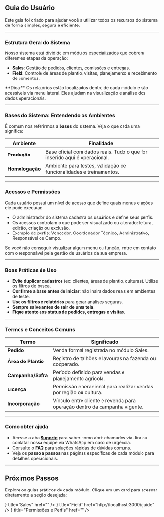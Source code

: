 

## Guia do Usuário

Este guia foi criado para ajudar você a utilizar todos os recursos do sistema de forma simples, segura e eficiente.

---

### Estrutura Geral do Sistema

Nosso sistema está dividido em módulos especializados que cobrem diferentes etapas da operação:

- **Sales**: Gestão de pedidos, clientes, comissões e entregas.  
- **Field**: Controle de áreas de plantio, visitas, planejamento e recebimento de sementes.  

<Callout type="info" emoji="📊">
**Dica:** Os relatórios estão localizados dentro de cada módulo e são acessíveis via menu lateral. Eles ajudam na visualização e análise dos dados operacionais.
</Callout>

---

### Bases do Sistema: Entendendo os Ambientes

É comum nos referirmos a **bases** do sistema. Veja o que cada uma significa:

| Ambiente        | Finalidade                                                                 |
|------------------|----------------------------------------------------------------------------|
| **Produção**      | Base oficial com dados reais. Tudo o que for inserido aqui é operacional. |
| **Homologação**   | Ambiente para testes, validação de funcionalidades e treinamentos.         |

---

### Acessos e Permissões

Cada usuário possui um nível de acesso que define quais menus e ações ele pode executar:

- O administrador do sistema cadastra os usuários e define seus perfis.  
- Os acessos controlam o que pode ser visualizado ou alterado: leitura, edição, criação ou exclusão.  
- Exemplo de perfis: Vendedor, Coordenador Técnico, Administrativo, Responsável de Campo.

<Callout type="warning" emoji="🔒">
Se você não conseguir visualizar algum menu ou função, entre em contato com o responsável pela gestão de usuários da sua empresa.
</Callout>

---

### Boas Práticas de Uso

- **Evite duplicar cadastros** (ex: clientes, áreas de plantio, culturas). Utilize os filtros de busca.  
- **Confirme a base antes de iniciar**: não insira dados reais em ambientes de teste.  
- **Use os filtros e relatórios** para gerar análises seguras.  
- **Sempre salve antes de sair de uma tela**.  
- **Fique atento aos status de pedidos, entregas e visitas**.

---

### Termos e Conceitos Comuns

| Termo                  | Significado                                                                 |
|------------------------|------------------------------------------------------------------------------|
| **Pedido**             | Venda formal registrada no módulo Sales.                                     |
| **Área de Plantio**    | Registro de talhões e lavouras na fazenda ou cooperado.                      |
| **Campanha/Safra**     | Período definido para vendas e planejamento agrícola.                         |
| **Licença**            | Permissão operacional para realizar vendas por região ou cultura.            |
| **Incorporação**       | Vínculo entre cliente e revenda para operação dentro da campanha vigente.    |

---

### Como obter ajuda

- Acesse a aba [**Suporte**](#) para saber como abrir chamados via Jira ou contatar nossa equipe via WhatsApp em caso de urgência.  
- Consulte o [**FAQ**](#) para soluções rápidas de dúvidas comuns.  
- Veja os **passo a passos** nas páginas específicas de cada módulo para detalhes operacionais.

---

## Próximos Passos

Explore os guias práticos de cada módulo. Clique em um card para acessar diretamente a seção desejada:

<Cards>
  <Cards.Card
    icon={<TiShoppingCart />}
    title="Sales"
    href=""
  />
  <Cards.Card
    icon={<FaLocationDot />}
    title="Field"
    href="http://localhost:3000/guide"
  />
   <Cards.Card
      icon={<VscTools />}
      title="Permissões e Perfis"
      href=""
      />
</Cards>